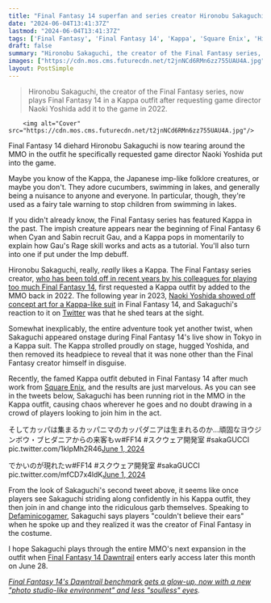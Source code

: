 ```yaml
---
title: "Final Fantasy 14 superfan and series creator Hironobu Sakaguchi is running riot with the goofy FF6 outfit he made Yoshi-P add to the MMO"
date: "2024-06-04T13:41:37Z"
lastmod: "2024-06-04T13:41:37Z"
tags: ['Final Fantasy', 'Final Fantasy 14', 'Kappa', 'Square Enix', 'Hironobu Sakaguchi', 'Naoki Yoshida', 'MMO']
draft: false
summary: "Hironobu Sakaguchi, the creator of the Final Fantasy series, now plays Final Fantasy 14 in a Kappa outfit after requesting game director Naoki Yoshida add it to the game in 2022."
images: ["https://cdn.mos.cms.futurecdn.net/t2jnNCd6RMn6zz755UAU4A.jpg"]
layout: PostSimple
---
```

> Hironobu Sakaguchi, the creator of the Final Fantasy series, now plays Final Fantasy 14 in a Kappa outfit after requesting game director Naoki Yoshida add it to the game in 2022.


        <img alt="Cover" src="https://cdn.mos.cms.futurecdn.net/t2jnNCd6RMn6zz755UAU4A.jpg"/>
        
Final Fantasy 14 diehard Hironobu Sakaguchi is now tearing around the MMO in the outfit he specifically requested game director Naoki Yoshida put into the game.

Maybe you know of the Kappa, the Japanese imp-like folklore creatures, or maybe you don't. They adore cucumbers, swimming in lakes, and generally being a nuisance to anyone and everyone. In particular, though, they're used as a fairy tale warning to stop children from swimming in lakes. 

If you didn't already know, the Final Fantasy series has featured Kappa in the past. The impish creature appears near the beginning of Final Fantasy 6 when Cyan and Sabin recruit Gau, and a Kappa pops in momentarily to explain how Gau's Rage skill works and acts as a tutorial. You'll also turn into one if put under the Imp debuff.

Hironobu Sakaguchi, really, *really* likes a Kappa. The Final Fantasy series creator, [who has been told off in recent years by his colleagues for playing too much Final Fantasy 14](https://www.gamesradar.com/final-fantasys-creator-plays-so-much-final-fantasy-14-he-gets-scolded-by-colleagues/), first requested a Kappa outfit by added to the MMO back in 2022. The following year in 2023, [Naoki Yoshida showed off concept art for a Kappa-like suit](https://www.gamesradar.com/the-father-of-final-fantasy-requested-this-very-silly-costume-for-ff14-and-now-the-mmo-is-finally-making-it-real/) in Final Fantasy 14, and Sakaguchi's reaction to it on [Twitter](https://x.com/auuo/status/1705942907235229988) was that he shed tears at the sight.

Somewhat inexplicably, the entire adventure took yet another twist, when Sakaguchi appeared onstage during Final Fantasy 14's live show in Tokyo in a Kappa suit. The Kappa strolled proudly on stage, hugged Yoshida, and then removed its headpiece to reveal that it was none other than the Final Fantasy creator himself in disguise.

Recently, the famed Kappa outfit debuted in Final Fantasy 14 after much work from [Square Enix](https://www.gamesradar.com/tag/square_enix/), and the results are just marvelous. As you can see in the tweets below, Sakaguchi has been running riot in the MMO in the Kappa outfit, causing chaos wherever he goes and no doubt drawing in a crowd of players looking to join him in the act. 

そしてカッパは集まるカッパニマのカッパダニアは生まれるのか…頑固なヨウジンボウ・ブヒダニアからの来客もｗ#FF14 #スクウェア開発室 #sakaGUCCI pic.twitter.com/1kIpMh2R46[June 1, 2024](https://twitter.com/auuo/status/1796751135015059491)

でかいのが現れたｗ#FF14 #スクウェア開発室 #sakaGUCCI pic.twitter.com/mfCD7x4ldK[June 1, 2024](https://twitter.com/auuo/status/1796753627807469820)

From the look of Sakaguchi's second tweet above, it seems like once players see Sakaguchi striding along confidently in his Kappa outfit, they then join in and change into the ridiculous garb themselves. Speaking to [Defaminicogamer](https://news.yahoo.co.jp/articles/1d5962f30322a4dade604db125e43b3b381c5fd1), Sakaguchi says players "couldn't believe their ears" when he spoke up and they realized it was the creator of Final Fantasy in the costume.

I hope Sakaguchi plays through the entire MMO's next expansion in the outfit when [Final Fantasy 14 Dawntrail](https://www.gamesradar.com/games/mmo/final-fantasy-14-dawntrail-guide/) enters early access later this month on June 28.

[<em>Final Fantasy 14's Dawntrail benchmark gets a glow-up, now with a new "photo studio-like environment" and less "soulless" eyes</em>](https://www.gamesradar.com/games/final-fantasy/final-fantasy-14s-dawntrail-benchmark-gets-a-glow-up-now-with-a-new-photo-studio-like-environment-and-less-soulless-eyes/)*.*
        